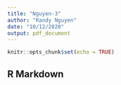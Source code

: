 ```yaml
---
title: "Nguyen-3"
author: "Randy Nguyen"
date: "10/12/2020"
output: pdf_document
---
```


```r
knitr::opts_chunk$set(echo = TRUE)
```

## R Markdown

